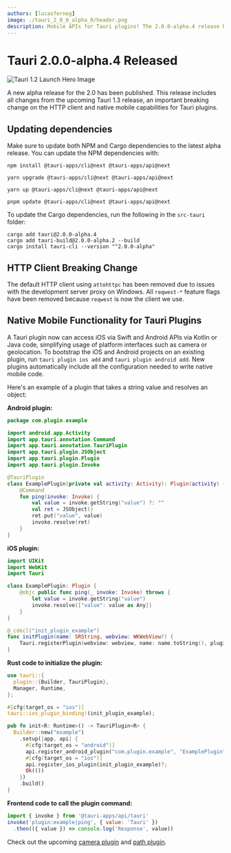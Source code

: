 ```yaml
---
authors: [lucasfernog]
image: ./tauri_2_0_0_alpha_0/header.png
description: Mobile APIs for Tauri plugins! The 2.0.0-alpha.4 release has been published.
---
```



# Tauri 2.0.0-alpha.4 Released

![Tauri 1.2 Launch Hero Image](./tauri_2_0_0_alpha_0/header.png)

A new alpha release for the 2.0 has been published. This release includes all changes from the upcoming Tauri 1.3 release, an important breaking change on the HTTP client and native mobile capabilities for Tauri plugins.

<!--truncate-->

## Updating dependencies

Make sure to update both NPM and Cargo dependencies to the latest alpha release. You can update the NPM dependencies with:

<Tabs groupId="package-manager">
  <TabItem value="npm">

```shell
npm install @tauri-apps/cli@next @tauri-apps/api@next
```

  </TabItem>
  <TabItem value="Yarn Classic">

```shell
yarn upgrade @tauri-apps/cli@next @tauri-apps/api@next
```

  </TabItem>
  <TabItem value="Yarn Berry">

```shell
yarn up @tauri-apps/cli@next @tauri-apps/api@next
```

  </TabItem>
  <TabItem value="pnpm">

```shell
pnpm update @tauri-apps/cli@next @tauri-apps/api@next
```

  </TabItem>
</Tabs>

To update the Cargo dependencies, run the following in the `src-tauri` folder:

```shell
cargo add tauri@2.0.0-alpha.4
cargo add tauri-build@2.0.0-alpha.2 --build
cargo install tauri-cli --version "^2.0.0-alpha"
```

## HTTP Client Breaking Change

The default HTTP client using `attohttpc` has been removed due to issues with the development server proxy on Windows. All `reqwest-*` feature flags have been removed because `reqwest` is now the client we use.

## Native Mobile Functionality for Tauri Plugins

A Tauri plugin now can access iOS via Swift and Android APIs via Kotlin or Java code, simplifying usage of platform interfaces such as camera or geolocation. To bootstrap the iOS and Android projects on an existing plugin, run `tauri plugin ios add` and `tauri plugin android add`. New plugins automatically include all the configuration needed to write native mobile code.

Here's an example of a plugin that takes a string value and resolves an object:

**Android plugin:**

```kotlin title="ExamplePlugin.kt"
package com.plugin.example

import android.app.Activity
import app.tauri.annotation.Command
import app.tauri.annotation.TauriPlugin
import app.tauri.plugin.JSObject
import app.tauri.plugin.Plugin
import app.tauri.plugin.Invoke

@TauriPlugin
class ExamplePlugin(private val activity: Activity): Plugin(activity) {
    @Command
    fun ping(invoke: Invoke) {
        val value = invoke.getString("value") ?: ""
        val ret = JSObject()
        ret.put("value", value)
        invoke.resolve(ret)
    }
}
```

**iOS plugin:**

```swift title="ExamplePlugin.swift"
import UIKit
import WebKit
import Tauri

class ExamplePlugin: Plugin {
	@objc public func ping(_ invoke: Invoke) throws {
		let value = invoke.getString("value")
		invoke.resolve(["value": value as Any])
	}
}

@_cdecl("init_plugin_example")
func initPlugin(name: SRString, webview: WKWebView?) {
	Tauri.registerPlugin(webview: webview, name: name.toString(), plugin: ExamplePlugin())
}

```

**Rust code to initialize the plugin:**

```rust
use tauri::{
  plugin::{Builder, TauriPlugin},
  Manager, Runtime,
};

#[cfg(target_os = "ios")]
tauri::ios_plugin_binding!(init_plugin_example);

pub fn init<R: Runtime>() -> TauriPlugin<R> {
  Builder::new("example")
    .setup(|app, api| {
      #[cfg(target_os = "android")]
      api.register_android_plugin("com.plugin.example", "ExamplePlugin")?;
      #[cfg(target_os = "ios")]
      api.register_ios_plugin(init_plugin_example)?;
      Ok(())
    })
    .build()
}
```

**Frontend code to call the plugin command:**

```js
import { invoke } from '@tauri-apps/api/tauri'
invoke('plugin:example|ping', { value: 'Tauri' })
  .then(({ value }) => console.log('Response', value))
```

Check out the upcoming [camera plugin](https://github.com/tauri-apps/plugins-workspace/pull/260) and [path plugin](https://github.com/tauri-apps/tauri/pull/6339).
